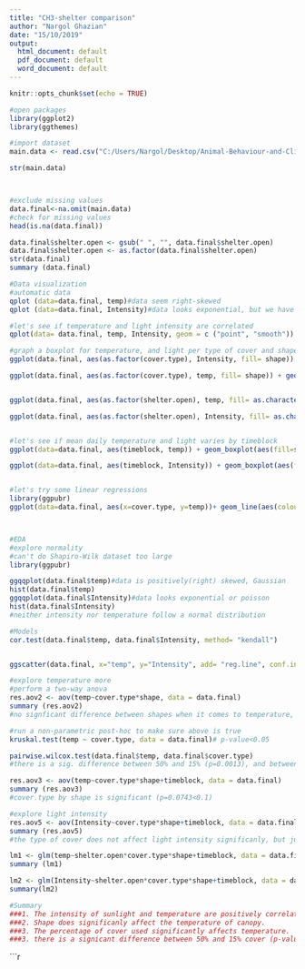 ```yaml
---
title: "CH3-shelter comparison"
author: "Nargol Ghazian"
date: "15/10/2019"
output:
  html_document: default
  pdf_document: default
  word_document: default
---
```


```r
knitr::opts_chunk$set(echo = TRUE)
```


```r

#open packages 
library(ggplot2)
library(ggthemes)

#import dataset 
main.data <- read.csv("C:/Users/Nargol/Desktop/Animal-Behaviour-and-Climate-project/CH3/shelter_logger_comparison.csv")

str(main.data)



#exclude missing values
data.final<-na.omit(main.data)
#check for missing values
head(is.na(data.final))

data.final$shelter.open <- gsub(" ", "", data.final$shelter.open)
data.final$shelter.open <- as.factor(data.final$shelter.open)
str(data.final)
summary (data.final)
```


```r
#Data visualization 
#automatic data 
qplot (data=data.final, temp)#data seem right-skewed
qplot (data=data.final, Intensity)#data looks exponential, but we have to explore more

#let's see if temperature and light intensity are correlated 
qplot(data= data.final, temp, Intensity, geom = c ("point", "smooth")) + xlab("Temperature (°F)") + ylab ("Light Intensity (lum/ft²)")+ theme_classic()+ theme(axis.text=element_text(size=12))#there seems to be a positive correlation

#graph a boxplot for temperature, and light per type of cover and shape
ggplot(data.final, aes(as.factor(cover.type), Intensity, fill= shape)) + geom_boxplot() + xlab("Cover Type (% light permeability)") + ylab ("Temperature (°F)")+ theme_classic()+ theme(axis.text=element_text(size=12))#boxplots overalp, prehaps significanlty different

ggplot(data.final, aes(as.factor(cover.type), temp, fill= shape)) + geom_boxplot() + xlab("Cover Type (% light permeability)") + ylab ("Light Intensity (lum/ft²)")+ theme_classic()+ theme(axis.text=element_text(size=12))


ggplot(data.final, aes(as.factor(shelter.open), temp, fill= as.character(cover.type))) + geom_boxplot() + xlab("Treatment") + ylab ("Temperature (°F)")+ theme_classic()+ theme(axis.text=element_text(size=12))

ggplot(data.final, aes(as.factor(shelter.open), Intensity, fill= as.character(cover.type))) + geom_boxplot() + xlab("Treatment") + ylab ("Light Intensity (lum/ft²)")+ theme_classic()+ theme(axis.text=element_text(size=12))


#let's see if mean daily temperature and light varies by timeblock 
ggplot(data=data.final, aes(timeblock, temp)) + geom_boxplot(aes(fill=shape))+ ylab("Temperature (°F)")+ xlab("Timeblock")+  theme_classic()+ theme(axis.text=element_text(size=12))#boxplot overlapp, again two replicates of treatment are present....

ggplot(data=data.final, aes(timeblock, Intensity)) + geom_boxplot(aes(fill=shape))+ ylab("Light Intensity (lum/ft²)")+ xlab("Timeblock")+  theme_classic()+ theme(axis.text=element_text(size=12)) #boxplot overlap, again two replicates of treatment are present....


#let's try some linear regressions
library(ggpubr)
ggplot(data=data.final, aes(x=cover.type, y=temp))+ geom_line(aes(colour=shape))#no help whatsoever 




```


```r
#EDA
#explore normality 
#can't do Shapiro-Wilk dataset too large 
library(ggpubr)

ggqqplot(data.final$temp)#data is positively(right) skewed, Gaussian  
hist(data.final$temp) 
ggqqplot(data.final$Intensity)#data looks exponential or poisson 
hist(data.final$Intensity)
#neither intensity nor temperature follow a normal distribution
```


```r
#Models
cor.test(data.final$temp, data.final$Intensity, method= "kendall")


ggscatter(data.final, x="temp", y="Intensity", add= "reg.line", conf.int = TRUE, cor.coef = TRUE, method="kendall", xlab = "Temperature (°F)", ylab = "Light Intensity (lum/ft²)")#temperature and light are positively correlated (p-value<0.05)

#explore temperature more 
#perform a two-way anova
res.aov2 <- aov(temp~cover.type*shape, data = data.final)
summary (res.aov2)
#no signficant difference between shapes when it comes to temperature, but there is a difference in type of cover when it comes to temperature (p=0.00137<0.01)

#run a non-parametric post-hoc to make sure above is true
kruskal.test(temp ~ cover.type, data = data.final)# p-value<0.05

pairwise.wilcox.test(data.final$temp, data.final$cover.type)
#there is a sig. difference between 50% and 15% (p=0.0013), and between 90% and 50% (p=0.0115)

res.aov3 <- aov(temp~cover.type*shape+timeblock, data = data.final)
summary (res.aov3)
#cover.type by shape is significant (p=0.0743<0.1)

#explore light intensity 
res.aov5 <- aov(Intensity~cover.type*shape+timeblock, data = data.final)
summary (res.aov5)
#the type of cover does not affect light intensity significanly, but just shape and shape and cover together do

lm1 <- glm(temp~shelter.open*cover.type*shape+timeblock, data = data.final, family="gaussian")
summary (lm1)

lm2 <- glm(Intensity~shelter.open*cover.type*shape+timeblock, data = data.final, family="quasipoisson")
summary(lm2) 

```

```r
#Summary 
###1. The intensity of sunlight and temperature are positively correlated.(R=0.61, p-value= <2.2e-16)
###2. Shape does significanly affect the temperature of canopy.
###3. The percentage of cover used significantly affects temperature.
###3. there is a signicant difference between 50% and 15% cover (p-value=0.0013), and between 90% and 50% (p-value=0.0115), cover when it comes to temperature.

```






```r